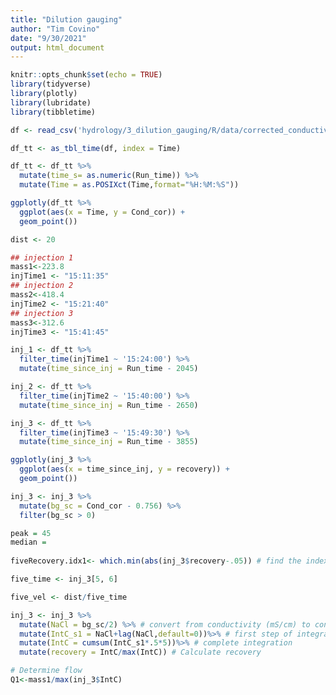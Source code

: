 ```yaml
---
title: "Dilution gauging"
author: "Tim Covino"
date: "9/30/2021"
output: html_document
---
```


```r
knitr::opts_chunk$set(echo = TRUE)
library(tidyverse)
library(plotly)
library(lubridate)
library(tibbletime)
```

```r
df <- read_csv('hydrology/3_dilution_gauging/R/data/corrected_conductivity_working.csv')

df_tt <- as_tbl_time(df, index = Time)

df_tt <- df_tt %>% 
  mutate(time_s= as.numeric(Run_time)) %>% 
  mutate(Time = as.POSIXct(Time,format="%H:%M:%S"))
```

```r
ggplotly(df_tt %>%
  ggplot(aes(x = Time, y = Cond_cor)) +
  geom_point())
```

```r

dist <- 20 

## injection 1
mass1<-223.8
injTime1 <- "15:11:35"
## injection 2
mass2<-418.4
injTime2 <- "15:21:40"
## injection 3
mass3<-312.6
injTime3 <- "15:41:45"
```

```r

inj_1 <- df_tt %>% 
  filter_time(injTime1 ~ '15:24:00') %>% 
  mutate(time_since_inj = Run_time - 2045)

inj_2 <- df_tt %>% 
  filter_time(injTime2 ~ '15:40:00') %>% 
  mutate(time_since_inj = Run_time - 2650)

inj_3 <- df_tt %>% 
  filter_time(injTime3 ~ '15:49:30') %>% 
  mutate(time_since_inj = Run_time - 3855)
```

```r
ggplotly(inj_3 %>% 
  ggplot(aes(x = time_since_inj, y = recovery)) +
  geom_point())
```

```r
inj_3 <- inj_3 %>% 
  mutate(bg_sc = Cond_cor - 0.756) %>% 
  filter(bg_sc > 0)
```

```r
peak = 45
median = 
  
fiveRecovery.idx1<- which.min(abs(inj_3$recovery-.05)) # find the index of the point that has recovery equal to .05 (or 5%)

five_time <- inj_3[5, 6]

five_vel <- dist/five_time

```

```r
inj_3 <- inj_3 %>% 
  mutate(NaCl = bg_sc/2) %>% # convert from conductivity (mS/cm) to concentration NaCl (g/L)
  mutate(IntC_s1 = NaCl+lag(NaCl,default=0))%>% # first step of integration 
  mutate(IntC = cumsum(IntC_s1*.5*5))%>% # complete integration
  mutate(recovery = IntC/max(IntC)) # Calculate recovery

# Determine flow
Q1<-mass1/max(inj_3$IntC)
```












